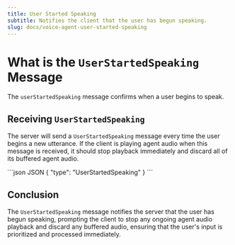 ```yaml
---
title: User Started Speaking
subtitle: Notifies the client that the user has begun speaking.
slug: docs/voice-agent-user-started-speaking
---
```



<Markdown src="../snippets/voice-agent.mdx" />

# What is the `UserStartedSpeaking` Message

The `userStartedSpeaking` message confirms when a user begins to speak.

## Receiving `UserStartedSpeaking`

The server will send a `UserStartedSpeaking` message every time the user begins a new utterance. If the client is playing agent audio when this message is received, it should stop playback immediately and discard all of its buffered agent audio.

<CodeGroup>
  ```json JSON
  {
    "type": "UserStartedSpeaking"
  }
  ```
</CodeGroup>

## Conclusion

The `UserStartedSpeaking` message notifies the server that the user has begun speaking, prompting the client to stop any ongoing agent audio playback and discard any buffered audio, ensuring that the user's input is prioritized and processed immediately.
